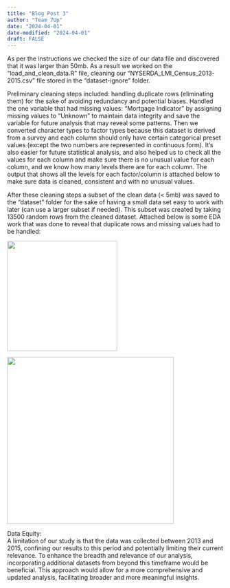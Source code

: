 ```yaml
---
title: "Blog Post 3"
author: "Team 7Up"
date: "2024-04-01"
date-modified: "2024-04-01"
draft: FALSE
---
```


As per the instructions we checked the size of our data file and discovered that it was larger than 50mb. As a result we worked on the “load_and_clean_data.R” file, cleaning our “NYSERDA_LMI_Census_2013-2015.csv” file stored in the “dataset-ignore” folder.

Preliminary cleaning steps included: handling duplicate rows (eliminating them) for the sake of avoiding redundancy and potential biases. Handled the one variable that had missing values: “Mortgage Indicator” by assigning missing values to “Unknown” to maintain data integrity and save the variable for future analysis that may reveal some patterns. Then we converted character types to factor types because this dataset is derived from a survey and each column should only have certain categorical preset values (except the two numbers are represented in continuous form). It's also easier for future statistical analysis, and also helped us to check all the values for each column and make sure there is no unusual value for each column, and we know how many levels there are for each column. The output that shows all the levels for each factor/column is attached below to make sure data is cleaned, consistent and with no unusual values.

After these cleaning steps a subset of the clean data (\< 5mb) was saved to the “dataset” folder for the sake of having a small data set easy to work with later (can use a larger subset if needed). This subset was created by taking 13500 random rows from the cleaned dataset. Attached below is some EDA work that was done to reveal that duplicate rows and missing values had to be handled:

![](images/post3_table.png){width="2.67in"}

![](images/post3_table2.png){width="388"}

Data Equity:\
A limitation of our study is that the data was collected between 2013 and 2015, confining our results to this period and potentially limiting their current relevance. To enhance the breadth and relevance of our analysis, incorporating additional datasets from beyond this timeframe would be beneficial. This approach would allow for a more comprehensive and updated analysis, facilitating broader and more meaningful insights.
